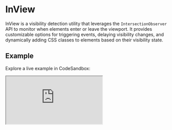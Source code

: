 # InView

InView is a visibility detection utility that leverages the `IntersectionObserver` API to monitor when elements enter or leave the viewport. It provides customizable options for triggering events, delaying visibility changes, and dynamically adding CSS classes to elements based on their visibility state.

## Example

Explore a live example in CodeSandbox:

<iframe 
  src="https://codesandbox.io/embed/s6fl9z?view=preview"
  style={{
    width: "100%",
    height: "500px",
    border: "0",
    borderRadius: "4px",
    overflow: "hidden"
  }}
  title="CodeSandbox Embed"
  allow="accelerometer; ambient-light-sensor; camera; encrypted-media; geolocation; gyroscope; hid; microphone; midi; payment; usb; vr; xr-spatial-tracking"
  sandbox="allow-forms allow-modals allow-popups allow-presentation allow-same-origin allow-scripts"
/>



## Props

### Static Props

Static properties are set during initialization and cannot be modified later.

<table>
  <tr>
    <th>Name</th>
    <th>Description</th>
    <th>Type</th>
    <th>Default Value</th>
  </tr>
  
  <tr>
    <td>hasOut</td>
    <td>Determines whether elements leaving the viewport should trigger an event.</td>
    <td><code>boolean</code></td>
    <td><code>true</code></td>
  </tr>
  
  <tr>
    <td>maxInitialDelay</td>
    <td>Sets the maximum delay (in milliseconds) for initial element visibility. Delay is calculated based on element position.</td>
    <td><code>number</code></td>
    <td><code>1000</code></td>
  </tr>
  
  <tr>
    <td>scrollDirection</td>
    <td>Defines the primary scrolling axis used for delay calculations.</td>
    <td><code>'horizontal' | 'vertical'</code></td>
    <td><code>'vertical'</code></td>
  </tr>
</table>

### Mutable Props

Mutable properties can be updated at runtime using `.updateProps()`.

<table>
  <tr>
    <th>Name</th>
    <th>Description</th>
    <th>Type</th>
    <th>Default Value</th>
  </tr>
  
  <tr>
    <td>enabled</td>
    <td>Enables or disables the `IntersectionObserver` instance.</td>
    <td><code>boolean</code></td>
    <td><code>true</code></td>
  </tr>
  
  <tr>
    <td>rootMargin</td>
    <td>Specifies the root margin offsets for the `IntersectionObserver`, allowing fine-tuned visibility detection.</td>
    <td><code>string</code></td>
    <td><code>'0% 0% -5% 0%'</code></td>
  </tr>
</table>



## Accessors

:::note
All **[Module's accessors](/docs/base/Module/#accessors)** are available in this class.
:::

### elements

Type: `Element[]`

Returns all elements currently being observed.

### isInitialStart

Type: `boolean`

Indicates whether the observation has started for the first time.

## Methods

:::note
All **[Module's methods](/docs/base/Module/#methods)** are available in this class.
:::

### addElement

Registers an element for visibility observation. If the element has a `data-in-view-class` attribute, the specified class will be applied upon entering the viewport.

```ts
const observable = instance.addElement(document.getElementById('element'));

// Stop observing the element
observable();
```

### removeElement

Removes an element from observation, preventing further visibility tracking.

```ts
instance.removeElement(document.getElementById('element'));
```

### updateProps

Dynamically updates instance properties.

```ts
instance.updateProps({
  enabled: false,
});
```

### destroy

Destroys the instance and removes all observers.

```ts
instance.destroy();
```



## Callbacks

:::note
All **[Module's callbacks](/docs/base/Module/#callbacks)** are available in this class.
:::

### in

Fires when an element enters the viewport.

```ts
const destruct = instance.on('in', ({ element }) => console.log(element, 'entered viewport'));

// Cancel the callback
destruct();
```

### out

Fires when an element leaves the viewport.

```ts
const destruct = instance.on('out', ({ element }) => console.log(element, 'left viewport'));

// Cancel the callback
destruct();
```
